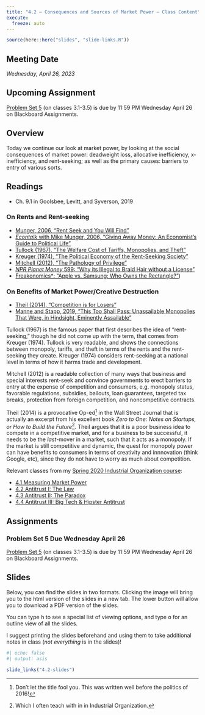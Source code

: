 ```yaml
---
title: "4.2 — Consequences and Sources of Market Power — Class Content"
execute:
  freeze: auto
---
```


```r
source(here::here("slides", "slide-links.R"))
```

::: {.callout-note appearance="minimal"}
# Meeting Date

*Wednesday, April 26, 2023*
:::

::: callout-warning
# Upcoming Assignment

[Problem Set 5](/assignments/05-problem-set) (on classes 3.1-3.5) is due by 11:59 PM Wednesday April 26 on Blackboard Assignments.
:::


## <i class="fas fa-info-circle fa-lg"></i> Overview

Today we continue our look at market power, by looking at the social consequences of market power: deadweight loss, allocative inefficiency, x-inefficiency, and rent-seeking; as well as the primary causes: barriers to entry of various sorts.

## <i class="fas fa-book-reader fa-lg"></i> Readings

- <i class="fas fas fa-book"></i> Ch. 9.1 in Goolsbee, Levitt, and Syverson, 2019

### On Rents and Rent-seeking

- [<i class="fas fa-external-link-square-alt"></i> Munger, 2006, "Rent Seek and You Will Find"](https://www.econlib.org/library/Columns/y2006/Mungerrentseeking.html)
- [<i class="fas fa-podcast"></i> *Econtalk* with Mike Munger, 2006, "Giving Away Money: An Economist's Guide to Political Life"](https://www.econtalk.org/giving-away-money-an-economists-guide-to-political-life)
- [<i class="fas fa-file-pdf"></i> Tullock (1967), "The Welfare Cost of Tariffs, Monopolies, and Theft"](/readings/Tullock-1967.pdf)
- [<i class="fas fa-file-pdf"></i> Kreuger (1974), "The Political Economy of the Rent-Seeking Society"](/readings/Kreuger-1974.pdf)
- [<i class="fas fa-file-pdf"></i> Mitchell (2012), "The Pathology of Privilege"](/readings/Mitchell-2012.pdf)
- [<i class="fas fa-podcast"></i> *NPR Planet Money* 599: "Why its Illegal to Braid Hair without a License"](https://www.npr.org/sections/money/2012/06/22/155596305/episode-381-why-its-illegal-to-braid-hair-without-a-license)
- [<i class="fas fa-podcast"></i> Freakonomics*: "Apple vs. Samsung: Who Owns the Rectangle?"](http://freakonomics.com/2012/08/03/apple-vs-samsung-who-owns-the-rectangle/))

### On Benefits of Market Power/Creative Destruction

- [<i class="fas fa-file-pdf"></i> Theil (2014), "Competition is for Losers"](/readings/Theil-2014.pdf)
- [<i class="fas fa-external-link-square-alt"></i> Manne and Stapp, 2019, "This Too Shall Pass: Unassailable Monopolies That Were, in Hindsight, Eminently Assailable"](https://truthonthemarket.com/2019/04/01/this-too-shall-pass-unassailable-monopolies-that-were-in-hindsight-eminently-assailable/)

Tullock (1967) is the famous paper that first describes the idea of "rent-seeking," though he did not come up with the term, that comes from Kreuger (1974). Tullock is very readable, and shows the connections between monopoly, tariffs, and theft in terms of the rents and the rent-seeking they create. Kreuger (1974) considers rent-seeking at a national level in terms of how it harms trade and development.

Mitchell (2012) is a readable collection of many ways that business and special interests rent-seek and convince governments to erect barriers to entry at the expense of competition and consumers, e.g. monopoly status, favorable regulations, subsidies, bailouts, loan guarantees, targeted tax breaks, protection from foreign competition, and noncompetitive contracts.

Theil (2014) is a provocative Op-ed^[Don't let the title fool you. This was written well before the politics of 2016!] in the Wall Street Journal that is actually an excerpt from his excellent book *Zero to One: Notes on Startups, or How to Build the Future*^[Which I often teach with in in Industrial Organization.]. Theil argues that it is a poor business idea to compete in a competitive market, and for a business to be successful, it needs to be the *last*-mover in a market, such that it acts as a monopoly. If the market is still competitive and dynamic, the quest for monopoly power can have benefits to consumers in terms of creativity and innnovation (think Google, etc), since they do not have to worry as much about competition.

Relevant classes from my [Spring 2020 Industrial Organization course](https://ios20.classes.ryansafner.com/):

- [<i class="fas fa-external-link-square-alt"></i> 4.1 Measuring Market Power](https://ios20.classes.ryansafner.com/class/4.1-class.html)
- [<i class="fas fa-external-link-square-alt"></i> 4.2 Antitrust I: The Law](https://ios20.classes.ryansafner.com/class/4.2-class.html)
- [<i class="fas fa-external-link-square-alt"></i> 4.3 Antitrust II: The Paradox](https://ios20.classes.ryansafner.com/class/4.3-class.html)
- [<i class="fas fa-external-link-square-alt"></i> 4.4 Antitrust III: Big Tech & Hipster Antitrust](https://ios20.classes.ryansafner.com/class/4.4-class.html)


## <i class="fas fa-laptop-code"></i> Assignments

### Problem Set 5 Due Wednesday April 26

[Problem Set 5](/assignments/05-problem-set) (on classes 3.1-3.5) is due by 11:59 PM Wednesday April 26 on Blackboard Assignments.


## <i class="fas fa-chalkboard-teacher"></i> Slides

Below, you can find the slides in two formats. Clicking the image will bring you to the html version of the slides in a new tab. The lower button will allow you to download a PDF version of the slides.

::: callout-tip
You can type <kbd>h</kbd> to see a special list of viewing options, and type <kbd>o</kbd> for an outline view of all the slides.
:::

I suggest printing the slides beforehand and using them to take additional notes in class (*not everything* is in the slides)!

```r
#| echo: false
#| output: asis

slide_links("4.2-slides")
```
